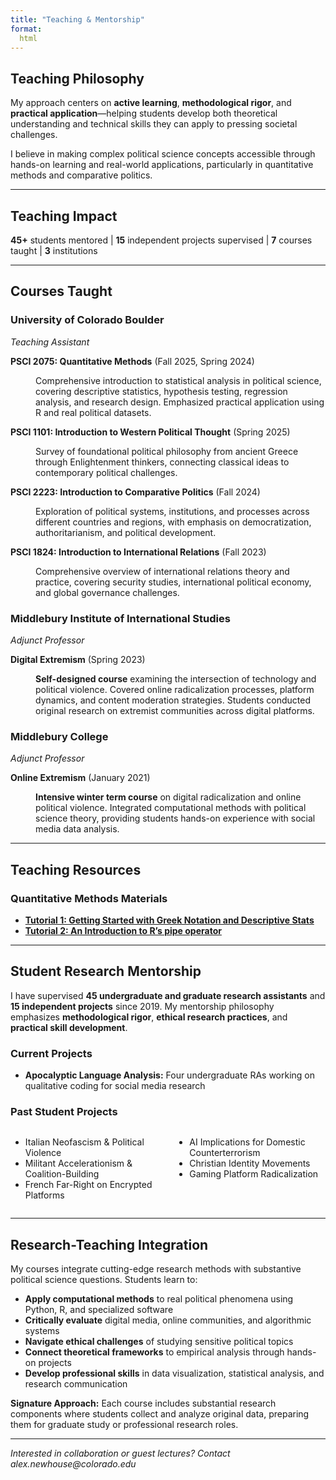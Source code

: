 ```yaml
---
title: "Teaching & Mentorship"
format:
  html
---
```


## Teaching Philosophy

My approach centers on **active learning**, **methodological rigor**, and **practical application**—helping students develop both theoretical understanding and technical skills they can apply to pressing societal challenges.

I believe in making complex political science concepts accessible through hands-on learning and real-world applications, particularly in quantitative methods and comparative politics.

------------------------------------------------------------------------

## Teaching Impact

**45+** students mentored \| **15** independent projects supervised \| **7** courses taught \| **3** institutions

------------------------------------------------------------------------

## Courses Taught

### University of Colorado Boulder

*Teaching Assistant*

**PSCI 2075: Quantitative Methods** (Fall 2025, Spring 2024)

:   Comprehensive introduction to statistical analysis in political science, covering descriptive statistics, hypothesis testing, regression analysis, and research design. Emphasized practical application using R and real political datasets.

**PSCI 1101: Introduction to Western Political Thought** (Spring 2025)

:   Survey of foundational political philosophy from ancient Greece through Enlightenment thinkers, connecting classical ideas to contemporary political challenges.

**PSCI 2223: Introduction to Comparative Politics** (Fall 2024)

:   Exploration of political systems, institutions, and processes across different countries and regions, with emphasis on democratization, authoritarianism, and political development.

**PSCI 1824: Introduction to International Relations** (Fall 2023)

:   Comprehensive overview of international relations theory and practice, covering security studies, international political economy, and global governance challenges.

### Middlebury Institute of International Studies

*Adjunct Professor*

**Digital Extremism** (Spring 2023)

:   **Self-designed course** examining the intersection of technology and political violence. Covered online radicalization processes, platform dynamics, and content moderation strategies. Students conducted original research on extremist communities across digital platforms.

### Middlebury College

*Adjunct Professor*

**Online Extremism** (January 2021)

:   **Intensive winter term course** on digital radicalization and online political violence. Integrated computational methods with political science theory, providing students hands-on experience with social media data analysis.

------------------------------------------------------------------------

## Teaching Resources

### Quantitative Methods Materials

* [**Tutorial 1: Getting Started with Greek Notation and Descriptive Stats**](tutorial1.html)
* [**Tutorial 2: An Introduction to R's pipe operator**](tutorial2-pipe.html)

------------------------------------------------------------------------

## Student Research Mentorship

I have supervised **45 undergraduate and graduate research assistants** and **15 independent projects** since 2019. My mentorship philosophy emphasizes **methodological rigor**, **ethical research practices**, and **practical skill development**.

### Current Projects

-   **Apocalyptic Language Analysis:** Four undergraduate RAs working on qualitative coding for social media research

### Past Student Projects

::::: columns
::: {.column width="50%"}
-   Italian Neofascism & Political Violence
-   Militant Accelerationism & Coalition-Building\
-   French Far-Right on Encrypted Platforms
:::

::: {.column width="50%"}
-   AI Implications for Domestic Counterterrorism
-   Christian Identity Movements
-   Gaming Platform Radicalization
:::
:::::

------------------------------------------------------------------------

## Research-Teaching Integration

My courses integrate cutting-edge research methods with substantive political science questions. Students learn to:

-   **Apply computational methods** to real political phenomena using Python, R, and specialized software
-   **Critically evaluate** digital media, online communities, and algorithmic systems\
-   **Navigate ethical challenges** of studying sensitive political topics
-   **Connect theoretical frameworks** to empirical analysis through hands-on projects
-   **Develop professional skills** in data visualization, statistical analysis, and research communication

**Signature Approach:** Each course includes substantial research components where students collect and analyze original data, preparing them for graduate study or professional research roles.

------------------------------------------------------------------------

*Interested in collaboration or guest lectures? Contact alex.newhouse\@colorado.edu*